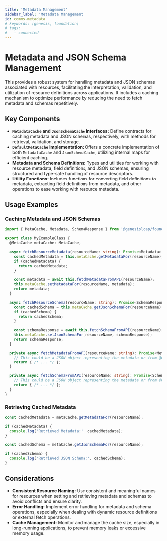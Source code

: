 ```yaml
---
title: 'Metadata Management'
sidebar_label: 'Metadata Management'
id: comms-metadata
# keywords: [genesis, foundation]
# tags:
#   - connected
---
```


# Metadata and JSON Schema Management

This provides a robust system for handling metadata and JSON schemas associated with resources, facilitating the interpretation, validation, and utilization of resource definitions across applications. It includes a caching mechanism to optimize performance by reducing the need to fetch metadata and schemas repetitively.

## Key Components

- **`MetadataCache` and `JsonSchemaCache` Interfaces:** Define contracts for caching metadata and JSON schemas, respectively, with methods for retrieval, validation, and storage.
- **`DefaultMetaCache` Implementation:** Offers a concrete implementation of both `MetadataCache` and `JsonSchemaCache`, utilizing internal maps for efficient caching.
- **Metadata and Schema Definitions:** Types and utilities for working with resource metadata, field definitions, and JSON schemas, ensuring structured and type-safe handling of resource descriptors.
- **Utility Functions:** Includes functions for converting field definitions to metadata, extracting field definitions from metadata, and other operations to ease working with resource metadata.

## Usage Examples

### Caching Metadata and JSON Schemas

```typescript
import { MetaCache, Metadata, SchemaResponse } from '@genesislcap/foundation-comms';

export class MyExampleClass {
  @MetaCache metaCache: MetaCache,

  async fetchResourceMetadata(resourceName: string): Promise<Metadata> {
    const cachedMetadata = this.metaCache.getMetadataFor(resourceName);
    if (cachedMetadata) {
      return cachedMetadata;
    }

    const metadata = await this.fetchMetadataFromAPI(resourceName);
    this.metaCache.setMetadataFor(resourceName, metadata);
    return metadata;
  }

  async fetchResourceSchema(resourceName: string): Promise<SchemaResponse> {
    const cachedSchema = this.metaCache.getJsonSchemaFor(resourceName);
    if (cachedSchema) {
      return cachedSchema;
    }

    const schemaResponse = await this.fetchSchemaFromAPI(resourceName);
    this.metaCache.setJsonSchemaFor(resourceName, schemaResponse);
    return schemaResponse;
  }

  private async fetchMetadataFromAPI(resourceName: string): Promise<Metadata> {
    // This could be a JSON object representing the metadata or from @Connect.getMetadata
    return { /* ... */ };
  }

  private async fetchSchemaFromAPI(resourceName: string): Promise<SchemaResponse> {
    // This could be a JSON object representing the metadata or from @Connect.getJSONSchema
    return { /* ... */ };
  }
}
```

### Retrieving Cached Metadata

```typescript
const cachedMetadata = metaCache.getMetadataFor(resourceName);

if (cachedMetadata) {
  console.log('Retrieved Metadata:', cachedMetadata);
}

const cachedSchema = metaCache.getJsonSchemaFor(resourceName);

if (cachedSchema) {
  console.log('Retrieved JSON Schema:', cachedSchema);
}
```

## Considerations

- **Consistent Resource Naming:** Use consistent and meaningful names for resources when setting and retrieving metadata and schemas to avoid conflicts and ensure clarity.
- **Error Handling:** Implement error handling for metadata and schema operations, especially when dealing with dynamic resource definitions or external fetch operations.
- **Cache Management:** Monitor and manage the cache size, especially in long-running applications, to prevent memory leaks or excessive memory usage.
